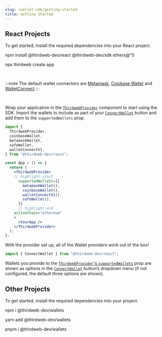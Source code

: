 ```yaml
---
slug: /wallet-sdk/getting-started
title: Getting Started
---
```



## React Projects 

To get started, install the required dependencies into your React project.

<Tabs>
<TabItem value="existing" label="Existing Projects">

<CodeBlock language="bash">
  npm install @thirdweb-dev/react @thirdweb-dev/sdk ethers@^5
</CodeBlock>

</TabItem>
<TabItem value="new" label="New Projects">

<CodeBlock language="bash">

npx thirdweb create app

</CodeBlock>

</TabItem>
</Tabs>

<br />

:::note 
The default wallet connectors are [Metamask](/wallet-sdk/metamask), [Coisbase Wallet](/wallet-sdk/coinbase-wallet) and [WalletConnect](/wallet-sdk/walletconnect)
:::

<br/>

Wrap your application in the [`ThirdwebProvider`](/react/react.thirdwebprovider) component to start using the SDK.
Import the wallets to include as part of your [`ConnectWallet`](/react/react.connectwallet) button and add them to the `supportedWallets` prop.

```jsx
import {
  ThirdwebProvider,
  coinbaseWallet,
  metamaskWallet,
  safeWallet,
  walletConnectV1,
} from "@thirdweb-dev/react";

const App = () => {
  return (
    <ThirdwebProvider 
    // highlight-start
      supportedWallets={[
        metamaskWallet(),
        coinbaseWallet(),
        walletConnectV1(),
        safeWallet(),
      ]}
      // highlight-end
    activeChain="ethereum"
    >
      <YourApp />
    </ThirdwebProvider>
  );
};
```

With the provider set up, all of the Wallet providers work out of the box! 

```jsx
import { ConnectWallet } from "@thirdweb-dev/react";
```

Wallets you provide to the [`ThirdwebProvider`'s `supportedWallets`](/react/react.thirdwebprovider#walletconnectors)
prop are shown as options
in the [`ConnectWallet`](/react/react.connectwallet) button&rsquo;s dropdown menu (if not configured, the default three options are shown).

## Other Projects

To get started, install the required dependencies into your project.

<Tabs>
<TabItem value="npm" label="npm">

<CodeBlock language="bash">

npm i @thirdweb-dev/wallets

</CodeBlock>

</TabItem>
<TabItem value="yarn" label="yarn">

<CodeBlock language="bash">

yarn add @thirdweb-dev/wallets

</CodeBlock>

</TabItem>
<TabItem value="pnpm" label="pnpm">

<CodeBlock language="bash">

pnpm i @thirdweb-dev/wallets

</CodeBlock>

</TabItem>
</Tabs>

<br />